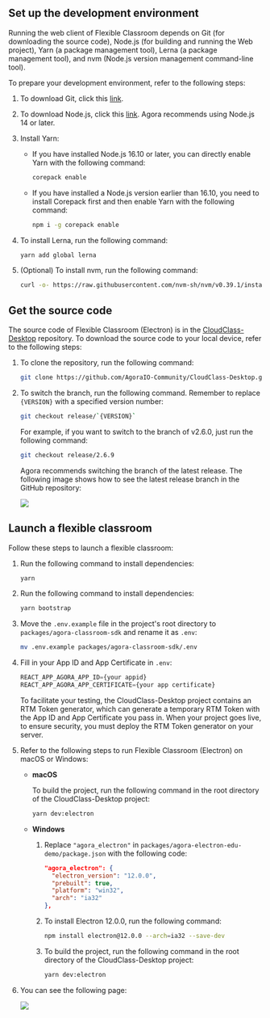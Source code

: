 <PlatformWrapper platform="electron">



## Set up the development environment

Running the web client of Flexible Classroom depends on Git (for downloading the source code), Node.js (for building and running the Web project), Yarn (a package management tool), Lerna (a package management tool), and nvm (Node.js version management command-line tool).

To prepare your development environment, refer to the following steps:

1. To download Git, click this [link](https://git-scm.com/downloads).

2. To download Node.js, click this [link](https://nodejs.org/zh-cn/download/). Agora recommends using Node.js 14 or later.

3. Install Yarn:

   - If you have installed Node.js 16.10 or later, you can directly enable Yarn with the following command:

      ```bash
      corepack enable
      ```

   - If you have installed a Node.js version earlier than 16.10, you need to install Corepack first and then enable Yarn with the following command:

      ```bash
      npm i -g corepack enable
      ```

4. To install Lerna, run the following command:

   ```bash
   yarn add global lerna
   ```

5. (Optional) To install nvm, run the following command:

   ```bash
   curl -o- https://raw.githubusercontent.com/nvm-sh/nvm/v0.39.1/install.sh | bash
   ```

## Get the source code

The source code of Flexible Classroom (Electron) is in the [CloudClass-Desktop]( https://github.com/AgoraIO-Community/CloudClass-Desktop) repository.  To download the source code to your local device, refer to the following steps:

1. To clone the repository, run the following command:

   ```bash
   git clone https://github.com/AgoraIO-Community/CloudClass-Desktop.git
   ```

2. To switch the branch, run the following command. Remember to replace `{VERSION}` with a specified version number:

   ```bash
   git checkout release/`{VERSION}`
   ```

   For example, if you want to switch to the branch of v2.6.0, just run the following command:

   ```bash
   git checkout release/2.6.9
   ```

   Agora recommends switching the branch of the latest release. The following image shows how to see the latest release branch in the GitHub repository:

   ![](https://web-cdn.agora.io/docs-files/1658916187924)

## Launch a flexible classroom

Follow these steps to launch a flexible classroom:

1. Run the following command to install dependencies:

   ```bash
   yarn
   ```

2. Run the following command to install dependencies:

   ```bash
   yarn bootstrap
   ```

3. Move the `.env.example` file in the project's root directory to `packages/agora-classroom-sdk` and rename it as `.env`:

   ```bash
   mv .env.example packages/agora-classroom-sdk/.env
   ```

4. Fill in your App ID and App Certificate in `.env`:

   ```typescript
   REACT_APP_AGORA_APP_ID={your appid}
   REACT_APP_AGORA_APP_CERTIFICATE={your app certificate}
   ```

   To facilitate your testing, the CloudClass-Desktop project contains an RTM Token generator, which can generate a temporary RTM Token with the App ID and App Certificate you pass in. When your project goes live, to ensure security, you must deploy the RTM Token generator on your server.

5. Refer to the following steps to run Flexible Classroom (Electron) on macOS or Windows:

   - **macOS**

       To build the project, run the following command in the root directory of the CloudClass-Desktop project:

       ```bash
       yarn dev:electron
       ```

   - **Windows**

       1. Replace `"agora_electron"` in `packages/agora-electron-edu-demo/package.json` with the following code:

          ```json
          "agora_electron": {
            "electron_version": "12.0.0",
            "prebuilt": true,
            "platform": "win32",
            "arch": "ia32"
          },
          ```

       2. To install Electron 12.0.0, run the following command:

          ```bash
          npm install electron@12.0.0 --arch=ia32 --save-dev
          ```

       3. To build the project, run the following command in the root directory of the CloudClass-Desktop project:

          ```bash
          yarn dev:electron
          ```

6. You can see the following page:

   ![](https://web-cdn.agora.io/docs-files/1623404345070)


</PlatformWrapper>